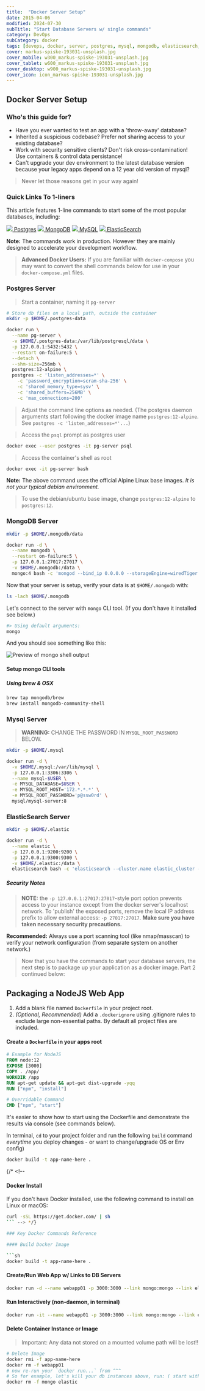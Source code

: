 ```yaml
---
title:  "Docker Server Setup"
date: 2015-04-06
modified: 2024-07-30
subTitle: "Start Database Servers w/ single commands"
category: DevOps
subCategory: docker
tags: [devops, docker, server, postgres, mysql, mongodb, elasticsearch, setup, shell script]
cover: markus-spiske-193031-unsplash.jpg
cover_mobile: w300_markus-spiske-193031-unsplash.jpg
cover_tablet: w600_markus-spiske-193031-unsplash.jpg
cover_desktop: w900_markus-spiske-193031-unsplash.jpg
cover_icon: icon_markus-spiske-193031-unsplash.jpg
---
```


## Docker Server Setup

### Who's this guide for?

- Have you ever wanted to test an app with a 'throw-away' database?
- Inherited a suspicious codebase? Prefer not sharing access to your existing database?
- Work with security sensitive clients? Don't risk cross-contamination! Use containers & control data persistance!
- Can't upgrade your dev environment to the latest database version because your legacy apps depend on a 12 year old version of mysql?

> Never let those reasons get in your way again!

### Quick Links To 1-liners

This article features 1-line commands to start some of the most popular databases, including:

<section class="font-lg">

<a href="#postgres-server"><img src="./postgresql.svg" class="svg-icon" /> Postgres</a>
<a href="#mongodb-server"><img src="./mongodb.svg" class="svg-icon" /> MongoDB</a>
<a href="#mysql-server"><img src="./mysql.svg" class="svg-icon" /> MySQL</a>
<a href="#elasticsearch-server"><img src="./elastic.svg" class="svg-icon" /> ElasticSearch</a>

</section>

**Note:** The commands work in production. However they are mainly designed to accelerate your development workflow.

> **Advanced Docker Users:** If you are familiar with `docker-compose` you may want to convert the shell commands below for use in your `docker-compose.yml` files.

### Postgres Server

> Start a container, naming it `pg-server`

```sh
# Store db files on a local path, outside the container
mkdir -p $HOME/.postgres-data

docker run \
  --name pg-server \
  -v $HOME/.postgres-data:/var/lib/postgresql/data \
  -p 127.0.0.1:5432:5432 \
  --restart on-failure:5 \
  --detach \
  --shm-size=256mb \
  postgres:12-alpine \
  postgres -c 'listen_addresses=*' \
    -c 'password_encryption=scram-sha-256' \
    -c 'shared_memory_type=sysv' \
    -c 'shared_buffers=256MB' \
    -c 'max_connections=200'
```

> Adjust the command line options as needed. (The postgres daemon arguments start following the docker image name `postgres:12-alpine`. See `postgres -c 'listen_addresses=*'...`)

> Access the `psql` prompt as postgres user

```sh
docker exec --user postgres -it pg-server psql
```

> Access the container's shell as root

```sh
docker exec -it pg-server bash
```

**Note:** The above command uses the official Alpine Linux base images. _It is not your typical debian environment._

> To use the debian/ubuntu base image, change `postgres:12-alpine` to `postgres:12`.

### MongoDB Server

```sh
mkdir -p $HOME/.mongodb/data

docker run -d \
  --name mongodb \
  --restart on-failure:5 \
  -p 127.0.0.1:27017:27017 \
  -v $HOME/.mongodb:/data \
  mongo:4 bash -c 'mongod --bind_ip 0.0.0.0 --storageEngine=wiredTiger'
```

Now that your server is setup, verify your data is at `$HOME/.mongodb` with:

```sh
ls -lach $HOME/.mongodb
```

Let's connect to the server with `mongo` CLI tool. (If you don't have it installed see below.)

```sh
#> Using default arguments:
mongo
```

And you should see something like this:

![Preview of mongo shell output](mongo-shell-screenshot.png)

#### Setup mongo CLI tools

##### Using brew & OSX

```sh
brew tap mongodb/brew
brew install mongodb-community-shell
```

### Mysql Server

> **WARNING:** CHANGE THE PASSWORD IN `MYSQL_ROOT_PASSWORD` BELOW.

```sh
mkdir -p $HOME/.mysql

docker run -d \
  -v $HOME/.mysql:/var/lib/mysql \
  -p 127.0.0.1:3306:3306 \
  --name mysql-$USER \
  -e MYSQL_DATABASE=$USER \
  -e MYSQL_ROOT_HOST='172.*.*.*' \
  -e MYSQL_ROOT_PASSWORD='p@ssw0rd' \
  mysql/mysql-server:8
```

### ElasticSearch Server

```sh
mkdir -p $HOME/.elastic

docker run -d \
  --name elastic \
  -p 127.0.0.1:9200:9200 \
  -p 127.0.0.1:9300:9300 \
  -v $HOME/.elastic:/data \
  elasticsearch bash -c 'elasticsearch --cluster.name elastic_cluster --node.name elastic01 --path.data /data/elastic-data --path.logs /data/elastic-logs '
```

##### Security Notes

> **NOTE:** the `-p 127.0.0.1:27017:27017`-style port option prevents access to your instance except from the docker server's localhost network.
> To 'publish' the exposed ports, remove the local IP address prefix to allow external access: `-p 27017:27017`. **Make sure you have taken necessary security precautions.**

**Recommended:** Always use a port scanning tool (like nmap/masscan) to verify your network configuration (from separate system on another network.)

> Now that you have the commands to start your database servers, the next step is to package up your application as a docker image. Part 2 continued below:

## Packaging a NodeJS Web App

1.  Add a blank file named `Dockerfile` in your project root.
1.  _(Optional, Recommended)_ Add a `.dockerignore` using .gitignore rules to exclude large non-essential paths. By default all project files are included.

#### Create a `Dockerfile` in your apps root

```dockerfile
# Example for NodeJS
FROM node:12
EXPOSE [3000]
COPY . /app/
WORKDIR /app
RUN apt-get update && apt-get dist-upgrade -yqq
RUN ["npm", "install"]

# Overridable Command
CMD ["npm", "start"]
```

It's easier to show how to start using the Dockerfile and demonstrate the results via console (see commands below).

In terminal, `cd` to your project folder and run the following `build` command _everytime_ you deploy changes - or want to change/upgrade OS or Env config)

```sh
docker build -t app-name-here .
```

{/* <!--
#### Docker Install

If you don't have Docker installed, use the following command to install on Linux or macOS:

```sh
curl -sSL https://get.docker.com/ | sh
``` --> */}

### Key Docker Commands Reference

#### Build Docker Image

```sh
docker build -t app-name-here .
```

#### Create/Run Web App w/ Links to DB Servers

```sh
docker run -d --name webapp01 -p 3000:3000 --link mongo:mongo --link elastic:elastic app-name-here
```

#### Run Interactively (non-daemon, in terminal)

```sh
docker run -it --name webapp01 -p 3000:3000 --link mongo:mongo --link elastic:elastic app-name-here bash
```

#### Delete Container Instance or Image

> Important: Any data not stored on a mounted volume path will be lost!!

```sh
# Delete Image
docker rmi -f app-name-here
docker rm -f webapp01
# now re-run your `docker run...` from ^^^
# So for example, let's kill your db instances above, run: ( start with something like `docker stop {mongo,elastic}` )
docker rm -f mongo elastic
```
